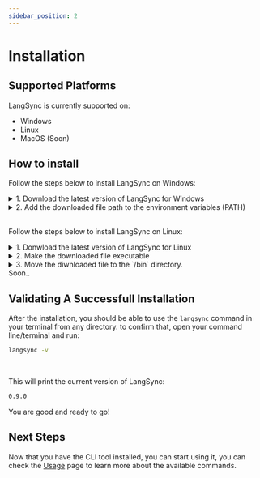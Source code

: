 ```yaml
---
sidebar_position: 2
---
```


# Installation


## Supported Platforms

LangSync is currently supported on:

- Windows
- Linux
- MacOS (Soon)

## How to install

<Tabs>

<TabItem value="windows" label="Windows">

Follow the steps below to install LangSync on Windows:

<details>
  <summary>1. Download the latest version of LangSync for Windows</summary>

[Click here to download from our CDN.](https://cdn.langsync.app/0.9.42/windows/langsync.exe)

</details>

<details>
  <summary>2. Add the downloaded file path to the environment variables (PATH)
  </summary>

To learn how to update environment variables, see the [Microsoft PowerShell documentation](https://learn.microsoft.com/en-us/powershell/module/microsoft.powershell.core/about/about_environment_variables?view=powershell-7.3#saving-changes-to-environment-variables).

This will allow you to use the `langsync` command from anywhere in your CMD/PowerShell.

</details>

<br />

</TabItem>

<TabItem value="linux" label="Linux">

Follow the steps below to install LangSync on Linux:

<details>
  <summary>1. Donwload the latest version of LangSync for Linux</summary>

[Click here to download from our CDN.](https://cdn.langsync.app/0.9.42/linux/langsync)

</details>

<details>
  <summary>2. Make the downloaded file executable</summary>

Open your terminal on the directory where you downloaded the file and run the following command:

```bash
$ sudo chmod +x langsync
```

This will make the file executable and you will be able to run it from your terminal.

  </details>

<details>
  <summary>3. Move the diwnloaded file to the `/bin` directory.</summary>

Open your terminal on the directory where you downloaded the file and run the following command:

```bash
$ sudo mv langsync /bin
```

This will move the file to the `/bin` directory, so you can use it from anywhere including your software project directory.

</details>

</TabItem>

<TabItem value="macos" label="MacOS">
  Soon..
</TabItem>

</Tabs>

## Validating A Successfull Installation

After the installation, you should be able to use the `langsync` command in your terminal from any directory. to confirm that, open your command line/terminal and run:

```bash
langsync -v
```

<br />

This will print the current version of LangSync:

```bash
0.9.0
```

You are good and ready to go!

## Next Steps

Now that you have the CLI tool installed, you can start using it, you can check the [Usage](./cli-usage/auth) page to learn more about the available commands.
